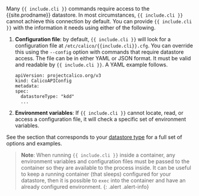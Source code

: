Many `{{ include.cli }}` commands require access to the {{site.prodname}} datastore. In most
circumstances, `{{ include.cli }}` cannot achieve this connection by default. You can provide
`{{ include.cli }}` with the information it needs using either of the following.

1. **Configuration file**: by default, `{{ include.cli }}` will look for a configuration file
at `/etc/calico/{{include.cli}}.cfg`. You can override this using the `--config` option with
commands that require datastore access. The file can be in either YAML or JSON format.
It must be valid and readable by `{{ include.cli }}`. A YAML example follows.

   ```
   apiVersion: projectcalico.org/v3
   kind: CalicoAPIConfig
   metadata:
   spec:
     datastoreType: "kdd"
     ...
   ```

1. **Environment variables**: If `{{ include.cli }}` cannot locate, read, or access a configuration
file, it will check a specific set of environment variables.

See the section that corresponds to your [datastore type]({{site.baseurl}}/maintenance/clis/) for a full set of options
and examples.

> **Note**: When running `{{ include.cli }}` inside a container, any environment variables and
> configuration files must be passed to the container so they are available to
> the process inside. It can be useful to keep a running container (that sleeps) configured
> for your datastore, then it is possible to `exec` into the container and have an
> already configured environment.
{: .alert .alert-info}
